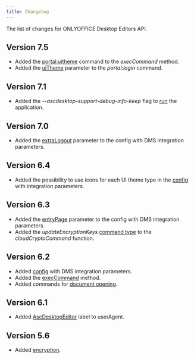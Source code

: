 ```yaml
---
title: Changelog
---
```

The list of changes for ONLYOFFICE Desktop Editors API.

## Version 7.5

* Added the [portal:uitheme](/desktop/addingdms/changingtheme) command to the *execCommand* method.
* Added the [uiTheme](/desktop/addingdms/loginlogout#uiTheme) parameter to the *portal:login* command.

## Version 7.1

* Added the *--ascdesktop-support-debug-info-keep* flag to [run](/desktop/debugging#running) the application.

## Version 7.0

* Added the [extraLogout](/desktop/addingdms/#extraLogout) parameter to the config with DMS integration parameters.

## Version 6.4

* Added the possibility to use icons for each UI theme type in the [config](/desktop/addingdms/) with integration parameters.

## Version 6.3

* Added the [entryPage](/desktop/addingdms/#entryPage) parameter to the config with DMS integration parameters.
* Added the *updateEncryptionKeys* [command type](/desktop/addingdms/encryption#type) to the *cloudCryptoCommand* function.

## Version 6.2

* Added [config](/desktop/addingdms/) with DMS integration parameters.
* Added the [execCommand](/desktop/execcommand) method.
* Added commands for [document opening](/desktop/addingdms/opening#open-command).

## Version 6.1

* Added [AscDesktopEditor](/desktop/addingdms/configuring#recognize) label to userAgent.

## Version 5.6

* Added [encryption](/desktop/addingdms/encryption).
